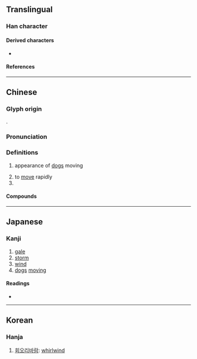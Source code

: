 {{character info/new}}
==Translingual==

===Han character===
{{Han char|rn=94|rad=犬|as=08|sn=12|four=43434|canj=IKIKK|ids=⿱犬㹜}}

====Derived characters====
* {{l|mul|[[𣽼]], [[𣄠]], [[𦠎]], [[䁭]], [[贆]], [[飇]], [[𣤛]], [[飆]]([[飙]]), [[𡪱]], [[䔸]]}}

====References====
{{Han ref|kx=0712.220|dkj=20469|dj=1124.240|hdz=21351.020|uh=730B}}

----

==Chinese==
{{zh-forms}}

===Glyph origin===
{{Han etym}}
{{zh-etym-triple|犬|dog}}.

===Pronunciation===
{{zh-pron
|m=biāo
|c=biu1
|h=pfs=pêu
|mn=phiau
|md=
|wu=
|mc=y
|oc=y
|cat=n
}}

===Definitions===
{{zh-hanzi}}

# {{zh-hg}} appearance of [[dog]]s moving
# to [[move]] rapidly
# {{zh-alt-form|飆}}

====Compounds====
{{zh-der|猋輪|猋逝}}

----

==Japanese==

===Kanji===
{{ja-kanji|grade=|rs=犬08}}

# [[gale]]
# [[storm]]
# [[wind]]
# [[dog]]s [[moving]]

====Readings====
* {{ja-readings|on=ひょう|kun=}}

----

==Korean==

===Hanja===
{{ko-hanja|hangeul=표|rv=pyo|mr=p'yo}}

# [[회오리바람]]: [[whirlwind]]